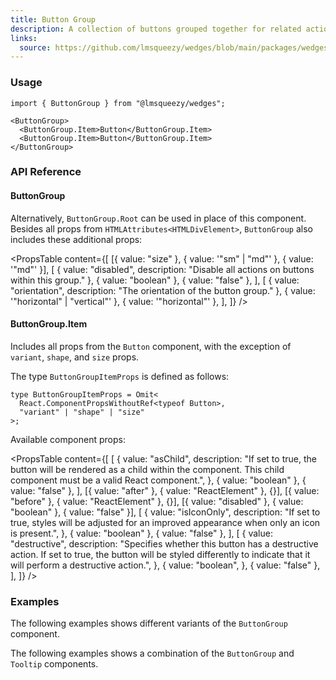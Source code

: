 ```yaml
---
title: Button Group
description: A collection of buttons grouped together for related actions enhancing UI organization.
links:
  source: https://github.com/lmsqueezy/wedges/blob/main/packages/wedges/src/components/ButtonGroup/ButtonGroup.tsx
---
```


<PreviewComponent name="button-group/preview" />

### Usage

```tsx
import { ButtonGroup } from "@lmsqueezy/wedges";
```

```tsx showLineNumbers
<ButtonGroup>
  <ButtonGroup.Item>Button</ButtonGroup.Item>
  <ButtonGroup.Item>Button</ButtonGroup.Item>
</ButtonGroup>
```

### API Reference

#### ButtonGroup

Alternatively, `ButtonGroup.Root` can be used in place of this component. Besides all props from `HTMLAttributes<HTMLDivElement>`, `ButtonGroup` also includes these additional props:

<PropsTable
  content={[
    [{ value: "size" }, { value: '"sm" | "md"' }, { value: '"md"' }],
    [
      { value: "disabled", description: "Disable all actions on buttons within this group." },
      { value: "boolean" },
      { value: "false" },
    ],
    [
      { value: "orientation", description: "The orientation of the button group." },
      { value: '"horizontal" | "vertical"' },
      { value: '"horizontal"' },
    ],
  ]}
/>

#### ButtonGroup.Item

Includes all props from the `Button` component, with the exception of `variant`, `shape`, and `size` props.

The type `ButtonGroupItemProps` is defined as follows:

```tsx
type ButtonGroupItemProps = Omit<
  React.ComponentPropsWithoutRef<typeof Button>,
  "variant" | "shape" | "size"
>;
```

Available component props:

<PropsTable
  content={[
    [
      {
        value: "asChild",
        description:
          "If set to true, the button will be rendered as a child within the component. This child component must be a valid React component.",
      },
      { value: "boolean" },
      { value: "false" },
    ],
    [{ value: "after" }, { value: "ReactElement<HTMLElement>" }, {}],
    [{ value: "before" }, { value: "ReactElement<HTMLElement>" }, {}],
    [{ value: "disabled" }, { value: "boolean" }, { value: "false" }],
    [
      {
        value: "isIconOnly",
        description:
          "If set to true, styles will be adjusted for an improved appearance when only an icon is present.",
      },
      { value: "boolean" },
      { value: "false" },
    ],
    [
      {
        value: "destructive",
        description:
          "Specifies whether this button has a destructive action. If set to true, the button will be styled differently to indicate that it will perform a destructive action.",
      },
      {
        value: "boolean",
      },
      { value: "false" },
    ],
  ]}
/>

### Examples

The following examples shows different variants of the `ButtonGroup` component.

<PreviewComponent name="button-group/example-1" />

The following examples shows a combination of the `ButtonGroup` and `Tooltip` components.

<PreviewComponent name="button-group/example-2" />
